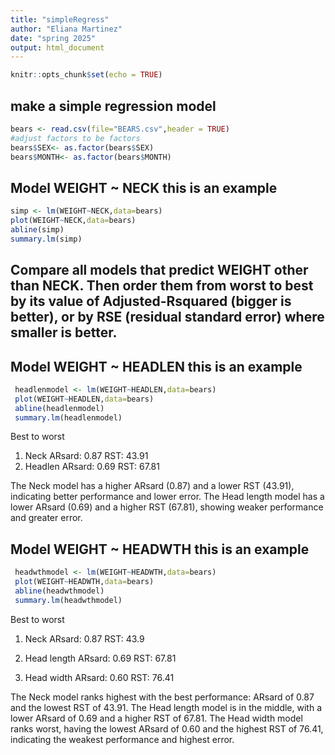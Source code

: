 ```yaml
---
title: "simpleRegress"
author: "Eliana Martinez"
date: "spring 2025"
output: html_document
---
```


```r
knitr::opts_chunk$set(echo = TRUE)
```

## make a simple regression model

```r
bears <- read.csv(file="BEARS.csv",header = TRUE)
#adjust factors to be factors
bears$SEX<- as.factor(bears$SEX)
bears$MONTH<- as.factor(bears$MONTH)
```

## Model WEIGHT ~ NECK  this is an example  

```r
simp <- lm(WEIGHT~NECK,data=bears)
plot(WEIGHT~NECK,data=bears)
abline(simp)
summary.lm(simp)
```


## Compare all models that predict WEIGHT other than NECK. Then order them from worst to best by its value of Adjusted-Rsquared (bigger is better), or by RSE (residual standard error) where smaller is better. 



## Model WEIGHT ~ HEADLEN  this is an example  
 
```r
 headlenmodel <- lm(WEIGHT~HEADLEN,data=bears)
 plot(WEIGHT~HEADLEN,data=bears)
 abline(headlenmodel)
 summary.lm(headlenmodel)
```
 
Best to worst 
 
 1. Neck          ARsard: 0.87        RST: 43.91
 2. Headlen       ARsard: 0.69        RST: 67.81
 
The Neck model has a higher ARsard (0.87) and a lower RST (43.91), indicating better performance and lower error. The Head length model has a lower ARsard (0.69) and a higher RST (67.81), showing weaker performance and greater error.


## Model WEIGHT ~ HEADWTH  this is an example  
 
```r
 headwthmodel <- lm(WEIGHT~HEADWTH,data=bears)
 plot(WEIGHT~HEADWTH,data=bears)
 abline(headwthmodel)
 summary.lm(headwthmodel)
```
 
 Best to worst 
 
 1. Neck                ARsard: 0.87        RST: 43.9
 
 2. Head length         ARsard: 0.69        RST: 67.81
 
 3. Head width          ARsard: 0.60        RST: 76.41
 
 The Neck model ranks highest with the best performance: ARsard of 0.87 and the lowest RST of 43.91. The Head length model is in the middle, with a lower ARsard of 0.69 and a higher RST of 67.81. The Head width model ranks worst, having the lowest ARsard of 0.60 and the highest RST of 76.41, indicating the weakest performance and highest error.